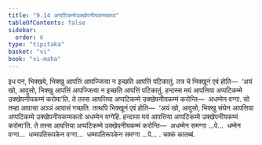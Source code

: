 ```yaml
---
title: "9.14 अप्पटिकम्मेउक्खेपनीयकम्मकथा"
tableOfContents: false
sidebar:
  order: 6
type: "tipitaka"
basket: "vi"
book: "vi-maha"
---
```



<DynamicBreadcrumb />

<Division number="416" book="vi-maha">

<Paragraph number="1854" book="vi-maha">
इध पन, भिक्खवे, भिक्खु आपत्तिं आपज्जित्वा न इच्छति आपत्तिं पटिकातुं. तत्र चे भिक्खूनं एवं होति—  ‘अयं खो, आवुसो, भिक्खु आपत्तिं आपज्जित्वा न इच्छति आपत्तिं पटिकातुं. हन्दस्स मयं आपत्तिया अप्पटिकम्मे उक्खेपनीयकम्मं करोमा’ति. ते तस्स आपत्तिया अप्पटिकम्मे उक्खेपनीयकम्मं करोन्ति—  अधम्मेन वग्गा. सो तम्हा आवासा अञ्ञं आवासं गच्छति. तत्थपि भिक्खूनं एवं होति—  ‘अयं खो, आवुसो, भिक्खु संघेन आपत्तिया अप्पटिकम्मे उक्खेपनीयकम्मकतो अधम्मेन वग्गेहि. हन्दस्स मयं आपत्तिया अप्पटिकम्मे उक्खेपनीयकम्मं करोमा’ति. ते तस्स आपत्तिया अप्पटिकम्मे उक्खेपनीयकम्मं करोन्ति—  अधम्मेन समग्गा …पे…  धम्मेन वग्गा…  धम्मपतिरूपकेन वग्गा…  धम्मपतिरूपकेन समग्गा …पे… .

</Paragraph>
</Division>

<Paragraph number="1855" type="center" book="vi-maha">
चक्कं कातब्बं.
</Paragraph>